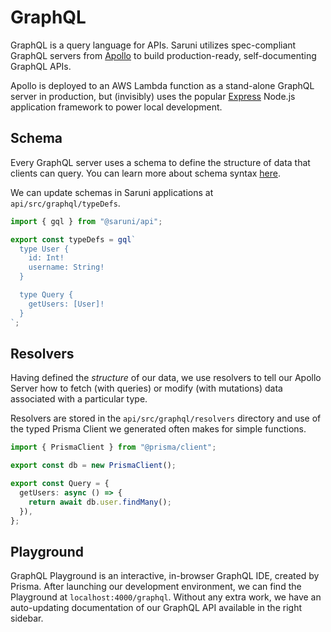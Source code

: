 # GraphQL

GraphQL is a query language for APIs. Saruni utilizes spec-compliant GraphQL servers from [Apollo](https://www.apollographql.com/) to build production-ready, self-documenting GraphQL APIs.

Apollo is deployed to an AWS Lambda function as a stand-alone GraphQL server in production, but (invisibly) uses the popular [Express](https://expressjs.com/) Node.js application framework to power local development.

## Schema

Every GraphQL server uses a schema to define the structure of data that clients can query. You can learn more about schema syntax [here](https://graphql.org/learn/schema/).

We can update schemas in Saruni applications at `api/src/graphql/typeDefs`.

```ts
import { gql } from "@saruni/api";

export const typeDefs = gql`
  type User {
    id: Int!
    username: String!
  }

  type Query {
    getUsers: [User]!
  }
`;
```

## Resolvers

Having defined the _structure_ of our data, we use resolvers to tell our Apollo Server how to fetch (with queries) or modify (with mutations) data associated with a particular type.

Resolvers are stored in the `api/src/graphql/resolvers` directory and use of the typed Prisma Client we generated often makes for simple functions.

```ts
import { PrismaClient } from "@prisma/client";

export const db = new PrismaClient();

export const Query = {
  getUsers: async () => {
    return await db.user.findMany();
  }),
};
```

## Playground

GraphQL Playground is an interactive, in-browser GraphQL IDE, created by Prisma. After launching our development environment, we can find the Playground at `localhost:4000/graphql`. Without any extra work, we have an auto-updating documentation of our GraphQL API available in the right sidebar.
